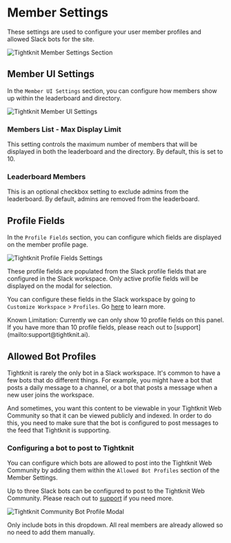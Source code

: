 
# Member Settings

These settings are used to configure your user member profiles and allowed Slack bots for the site.

![Tightknit Member Settings Section](/MemberSettings.png)

## Member UI Settings

In the `Member UI Settings` section, you can configure how members show up within the leaderboard and directory.

![Tightknit Member UI Settings](/MemberSettingsModal.png)

### Members List - Max Display Limit

This setting controls the maximum number of members that will be displayed in both the leaderboard and the directory. By default, this is set to 10.

### Leaderboard Members

This is an optional checkbox setting to exclude admins from the leaderboard. By default, admins are removed from the leaderboard.

## Profile Fields

In the `Profile Fields` section, you can configure which fields are displayed on the member profile page.

![Tightknit Profile Fields Settings](/MemberProfileModal.png)

These profile fields are populated from the Slack profile fields that are configured in the Slack workspace.
Only active profile fields will be displayed on the modal for selection.

You can configure these fields in the Slack workspace by going to `Customize Workspace` > `Profiles`.
Go [here](https://slack.com/help/articles/212281478-Customize-member-profiles) to learn more.

<Callout type="warning" emoji="⚠️">
  Known Limitation: Currently we can only show 10 profile fields on this panel.
  If you have more than 10 profile fields, please reach out to
  [support](mailto:support@tightknit.ai).
</Callout>

## Allowed Bot Profiles

Tightknit is rarely the only bot in a Slack workspace. It's common to have a few bots that do different things.
For example, you might have a bot that posts a daily message to a channel, or a bot that posts a message when a new user joins the workspace.

And sometimes, you want this content to be viewable in your Tightknit Web Community so that it can be viewed publicly and indexed.
In order to do this, you need to make sure that the bot is configured to post messages to the feed that Tightknit is supporting.

### Configuring a bot to post to Tightknit

You can configure which bots are allowed to post into the Tightknit Web Community by adding them within the `Allowed Bot Profiles` section of the Member Settings.

Up to three Slack bots can be configured to post to the Tightknit Web Community. Please reach out to [support](mailto:support@tightknit.ai) if you need more.

![Tightknit Community Bot Profile Modal](/CommunityBotProfileModal.png)

<Callout type="info" emoji="ℹ️">
  Only include bots in this dropdown. All real members are already allowed so no
  need to add them manually.
</Callout>
